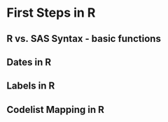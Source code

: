 # First Steps in R

## R vs. SAS Syntax - basic functions

## Dates in R

## Labels in R

## Codelist Mapping in R
